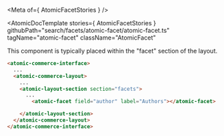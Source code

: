 
<Meta of={ AtomicFacetStories } />

<AtomicDocTemplate
  stories={ AtomicFacetStories }
  githubPath="search/facets/atomic-facet/atomic-facet.ts"
  tagName="atomic-facet"
  className="AtomicFacet"
>

This component is typically placed within the "facet" section of the layout.


```html
<atomic-commerce-interface>
  ...
  <atomic-commerce-layout>
    ...
    <atomic-layout-section section="facets">
      ...
        <atomic-facet field="author" label="Authors"></atomic-facet>

    </atomic-layout-section>
  </atomic-commerce-layout>
</atomic-commerce-interface>
```
</AtomicDocTemplate>
